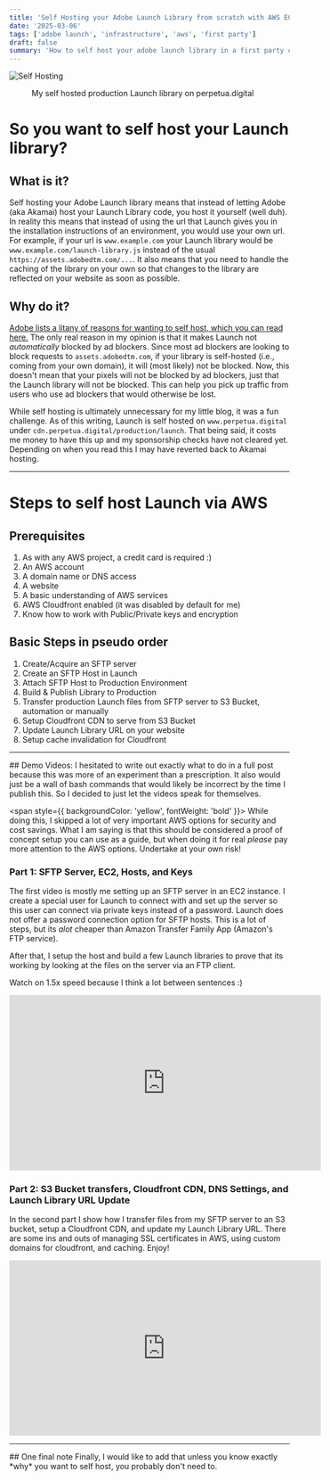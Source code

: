 ```yaml
---
title: 'Self Hosting your Adobe Launch Library from scratch with AWS EC2, S3, and Cloudfront'
date: '2025-03-06'
tags: ['adobe launch', 'infrastructure', 'aws', 'first party']
draft: false
summary: 'How to self host your adobe launch library in a first party context using AWS.'
---
```


<img
  src="https://images.ctfassets.net/on47yk52ubpi/2hykVO3bAdGKo1GUZYj9J2/e45c3ee64aa228fe85243083b8426017/selfhosted.png"
  alt="Self Hosting"
/>
<figure>
  <figcaption>My self hosted production Launch library on perpetua.digital</figcaption>
</figure>

# So you want to self host your Launch library?

## What is it?

Self hosting your Adobe Launch library means that instead of letting Adobe (aka Akamai) host your Launch Library
code, you host it yourself (well duh). In reality this means that instead of using the url that Launch
gives you in the installation instructions of an environment, you would use your own url.
For example, if your url is `www.example.com` your Launch library would be `www.example.com/launch-library.js`
instead of the usual `https://assets.adobedtm.com/...`. It also means that you need to handle the caching
of the library on your own so that changes to the library are reflected on your website as soon as possible.

## Why do it?

[Adobe lists a litany of reasons for wanting to self host, which you can read here.](https://experienceleague.adobe.com/en/docs/experience-platform/tags/publish/self-hosting-libraries#why-use-self-hosting)
The only real reason in my opinion is that it makes Launch not _automatically_ blocked by ad blockers.
Since most ad blockers are looking to block requests to `assets.adobedtm.com`, if your library is self-hosted
(i.e., coming from your own domain), it will (most likely) not be blocked. Now, this doesn't mean that your pixels will
not be blocked by ad blockers, just that the Launch library will not be blocked. This can help you pick up
traffic from users who use ad blockers that would otherwise be lost.

While self hosting is ultimately unnecessary for my little blog, it was a fun challenge. As of this writing,
Launch is self hosted on `www.perpetua.digital` under `cdn.perpetua.digital/production/launch`.
That being said, it costs me money to have this up and my sponsorship checks have not cleared yet.
Depending on when you read this I may have reverted back to Akamai hosting.

<hr />

# Steps to self host Launch via AWS

## Prerequisites

1. As with any AWS project, a credit card is required :)
2. An AWS account
3. A domain name or DNS access
4. A website
5. A basic understanding of AWS services
6. AWS Cloudfront enabled (it was disabled by default for me)
7. Know how to work with Public/Private keys and encryption

## Basic Steps in pseudo order

1. Create/Acquire an SFTP server
2. Create an SFTP Host in Launch
3. Attach SFTP Host to Production Environment
4. Build & Publish Library to Production
5. Transfer production Launch files from SFTP server to S3 Bucket, automation or manually
6. Setup Cloudfront CDN to serve from S3 Bucket
7. Update Launch Library URL on your website
8. Setup cache invalidation for Cloudfront

<hr />
## Demo Videos: I hesitated to write out exactly what to do in a full post because this was more of an
experiment than a prescription. It also would just be a wall of bash commands that would likely be incorrect
by the time I publish this. So I decided to just let the videos speak for themselves.

<span style={{ backgroundColor: 'yellow', fontWeight: 'bold' }}>
  While doing this, I skipped a lot of very important AWS options for security and cost savings.
  What I am saying is that this should be considered a proof of concept setup you can use as a
  guide, but when doing it for real *please* pay more attention to the AWS options. Undertake at
  your own risk!
</span>

### Part 1: SFTP Server, EC2, Hosts, and Keys

The first video is mostly me setting up an SFTP server in an EC2 instance. I create a special user for Launch to connect with and set up
the server so this user can connect via private keys instead of a password. Launch does not offer a password connection option for SFTP hosts.
This is a lot of steps, but its _alot_ cheaper than Amazon Transfer Family App (Amazon's FTP service).

After that, I setup the host and build a few Launch libraries to prove that its working by looking at the files on the server via an FTP client.

Watch on 1.5x speed because I think a lot between sentences :)

<iframe
  width="560"
  height="315"
  src="https://www.youtube.com/embed/Shs7lRFkIQ4?si=6beSzuM30akwXGtX"
  title="YouTube video player"
  frameBorder="0"
  allow="accelerometer; autoplay; clipboard-write; encrypted-media; gyroscope; picture-in-picture; web-share"
  referrerpolicy="strict-origin-when-cross-origin"
  allowfullscreen
></iframe>

### Part 2: S3 Bucket transfers, Cloudfront CDN, DNS Settings, and Launch Library URL Update

In the second part I show how I transfer files from my SFTP server to an S3 bucket, setup a Cloudfront CDN, and update my Launch Library URL.
There are some ins and outs of managing SSL certificates in AWS, using custom domains for cloudfront, and caching. Enjoy!

<iframe
  width="560"
  height="315"
  src="https://www.youtube.com/embed/NRbgpV4tBTI?si=3ZgvaNdiUELy4G-p"
  title="YouTube video player"
  frameBorder="0"
  allow="accelerometer; autoplay; clipboard-write; encrypted-media; gyroscope; picture-in-picture; web-share"
  referrerpolicy="strict-origin-when-cross-origin"
  allowfullscreen
></iframe>

<hr />
## One final note Finally, I would like to add that unless you know exactly *why* you want to self host,
you probably don't need to.
